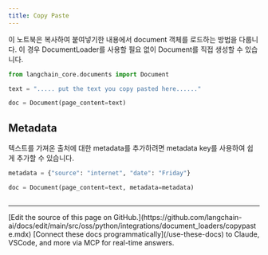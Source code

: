 ```yaml
---
title: Copy Paste
---
```


이 노트북은 복사하여 붙여넣기한 내용에서 document 객체를 로드하는 방법을 다룹니다. 이 경우 DocumentLoader를 사용할 필요 없이 Document를 직접 생성할 수 있습니다.

```python
from langchain_core.documents import Document
```

```python
text = "..... put the text you copy pasted here......"
```

```python
doc = Document(page_content=text)
```

## Metadata

텍스트를 가져온 출처에 대한 metadata를 추가하려면 metadata key를 사용하여 쉽게 추가할 수 있습니다.

```python
metadata = {"source": "internet", "date": "Friday"}
```

```python
doc = Document(page_content=text, metadata=metadata)
```

```python

```

---

<Callout icon="pen-to-square" iconType="regular">
    [Edit the source of this page on GitHub.](https://github.com/langchain-ai/docs/edit/main/src/oss/python/integrations/document_loaders/copypaste.mdx)
</Callout>
<Tip icon="terminal" iconType="regular">
    [Connect these docs programmatically](/use-these-docs) to Claude, VSCode, and more via MCP for    real-time answers.
</Tip>
